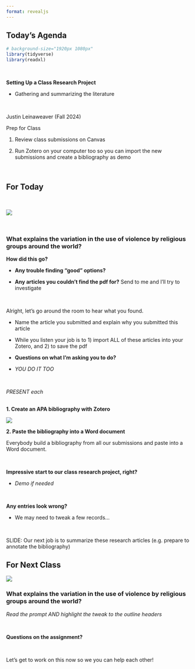 ```yaml
---
format: revealjs
---
```


## Today's Agenda {background-image="Images/Background-Rally_v2.png" .center}

```r
# background-size="1920px 1080px"
library(tidyverse)
library(readxl)
```

<br>

::: {.r-fit-text}

**Setting Up a Class Research Project**

- Gathering and summarizing the literature

:::

<br>

::: r-stack
Justin Leinaweaver (Fall 2024)
:::

::: notes
Prep for Class

1. Review class submissions on Canvas

2. Run Zotero on your computer too so you can import the new submissions and create a bibliography as demo

<br>


:::



## For Today {background-image="Images/Background-Rally_v2.png" .center}

<br>

![](Images/04_2-ASSIGN.png)

<br>

### What explains the variation in the use of violence by religious groups around the world?

::: notes

**How did this go?**

- **Any trouble finding "good" options?**

- **Any articles you couldn't find the pdf for?** Send to me and I'll try to investigate

<br>

Alright, let's go around the room to hear what you found.

- Name the article you submitted and explain why you submitted this article

- While you listen your job is to 1) import ALL of these articles into your Zotero, and 2) to save the pdf

- **Questions on what I'm asking you to do?**

- *YOU DO IT TOO*

<br>

*PRESENT each*

:::



## {background-image="Images/Background-Rally_v2.png" .center}

::: {.r-fit-text}
**1. Create an APA bibliography with Zotero**
:::

![](Images/04_2-Zotero_Create_Bib.png){style="display: block; margin: 0 auto"}

::: {.r-fit-text}
**2. Paste the bibliography into a Word document**
:::


::: notes

Everybody build a bibliography from all our submissions and paste into a Word document.

<br>

**Impressive start to our class research project, right?**

- *Demo if needed*

<br>

**Any entries look wrong?**

- We may need to tweak a few records...

<br>

SLIDE: Our next job is to summarize these research articles (e.g. prepare to annotate the bibliography)

:::



## For Next Class {background-image="Images/background-blue_triangles_flipped.png" .center}

![](Images/05_1-ASSIGN.png)

### What explains the variation in the use of violence by religious groups around the world?

::: notes

*Read the prompt AND highlight the tweak to the outline headers*

<br>

**Questions on the assignment?**

<br>

Let's get to work on this now so we you can help each other!

:::